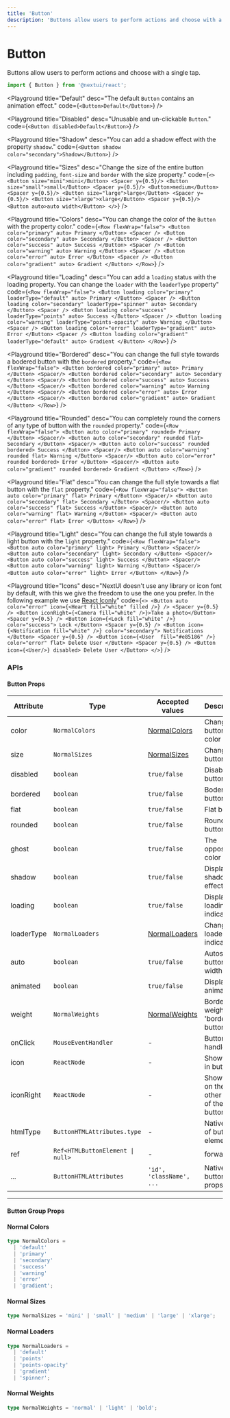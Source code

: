 ```yaml
---
title: 'Button'
description: 'Buttons allow users to perform actions and choose with a single tap.'
---
```


# Button

<Text>
  Buttons allow users to perform actions and choose with a single tap.
</Text>

```jsx
import { Button } from '@nextui/react';
```

<Playground
  title="Default"
  desc="The default `Button` contains an animation effect."
  code={`
<Button>Default</Button>
`}
/>

<Playground
  title="Disabled"
  desc="Unusable and un-clickable `Button`."
  code={`
<Button disabled>Default</Button>
`}
/>

<Playground
  title="Shadow"
  desc="You can add a shadow effect with the property `shadow`."
  code={`
 <Button shadow color="secondary">Shadow</Button>
`}
/>

<Playground
  title="Sizes"
  desc="Change the size of the entire button including `padding`, `font-size` and `border` with the size property."
  code={`
<>
    <Button size="mini">mini</Button>
    <Spacer y={0.5}/>
    <Button size="small">small</Button>
    <Spacer y={0.5}/>
    <Button>medium</Button>
    <Spacer y={0.5}/>
    <Button size="large">large</Button>
    <Spacer y={0.5}/>
    <Button size="xlarge">xlarge</Button>
    <Spacer y={0.5}/>
    <Button auto>auto width</Button>
</>
`}
/>

<Playground
  title="Colors"
  desc="You can change the color of the `Button` with the property color."
  code={`
<Row flexWrap="false">
  <Button color="primary" auto>
    Primary
  </Button>
  <Spacer />
  <Button color="secondary" auto>
    Secondary
  </Button>
  <Spacer />
  <Button color="success" auto>
    Success
  </Button>
  <Spacer />
  <Button color="warning" auto>
    Warning
  </Button>
  <Spacer />
  <Button color="error" auto>
    Error
  </Button>
  <Spacer />
  <Button color="gradient" auto>
    Gradient
  </Button>
</Row>
`}
/>

<Playground
  title="Loading"
  desc="You can add a `loading` status with the loading property. You can change the `loader` with the `loaderType` property"
  code={`
<Row flexWrap="false">
  <Button loading color="primary" loaderType="default" auto>
    Primary
  </Button>
  <Spacer />
  <Button loading color="secondary" loaderType="spinner" auto>
    Secondary
  </Button>
  <Spacer />
  <Button loading color="success" loaderType="points" auto>
    Success
  </Button>
  <Spacer />
  <Button loading color="warning" loaderType="points-opacity" auto>
    Warning
  </Button>
  <Spacer />
  <Button loading color="error" loaderType="gradient" auto>
    Error
  </Button>
  <Spacer />
  <Button loading color="gradient" loaderType="default" auto>
    Gradient
  </Button>
</Row>
`}
/>

<Playground
  title="Bordered"
  desc="You can change the full style towards a bodered button with the `bordered` property."
  code={`
 <Row flexWrap="false">
    <Button bordered color="primary" auto>
      Primary
    </Button>
    <Spacer/>
    <Button bordered color="secondary" auto>
      Secondary
    </Button>
    <Spacer/>
    <Button bordered color="success" auto>
      Success
    </Button>
    <Spacer/>
    <Button bordered color="warning" auto>
      Warning
    </Button>
    <Spacer/>
    <Button bordered color="error" auto>
      Error
    </Button>
    <Spacer/>
    <Button bordered color="gradient" auto>
      Gradient
    </Button>
 </Row>
`}
/>

<Playground
  title="Rounded"
  desc="You can completely round the corners of any type of button with the `rounded` property."
  code={`
 <Row flexWrap="false">
    <Button auto color="primary" rounded>
      Primary
    </Button>
    <Spacer/>
    <Button auto color="secondary" rounded flat>
      Secondary
    </Button>
    <Spacer/>
    <Button auto color="success" rounded bordered>
      Success
    </Button>
    <Spacer/>
    <Button auto color="warning" rounded flat>
      Warning
    </Button>
    <Spacer/>
    <Button auto color="error" rounded bordered>
      Error
    </Button>
    <Spacer/>
    <Button auto color="gradient" rounded bordered>
      Gradient
    </Button>
 </Row>
`}
/>

<Playground
  title="Flat"
  desc="You can change the full style towards a flat button with the `flat` property."
  code={`
 <Row flexWrap="false">
     <Button auto color="primary" flat>
      Primary
    </Button>
    <Spacer/>
    <Button auto color="secondary" flat>
      Secondary
    </Button>
    <Spacer/>
    <Button auto color="success" flat>
      Success
    </Button>
    <Spacer/>
    <Button auto color="warning" flat>
      Warning
    </Button>
    <Spacer/>
    <Button auto color="error" flat>
      Error
    </Button>
 </Row>
`}
/>

<Playground
  title="Light"
  desc="You can change the full style towards a light button with the `light` property."
  code={`
 <Row flexWrap="false">
    <Button auto color="primary" light>
      Primary
    </Button>
    <Spacer/>
    <Button auto color="secondary" light>
      Secondary
    </Button>
    <Spacer/>
    <Button auto color="success" light>
      Success
    </Button>
    <Spacer/>
    <Button auto color="warning" light>
      Warning
    </Button>
    <Spacer/>
    <Button auto color="error" light>
      Error
    </Button>
 </Row>
`}
/>

<Playground
  title="Icons"
  desc="NextUI doesn't use any library or icon font by default, with this we give the freedom to use the one you prefer. In the following example we use [React Iconly](https://react-iconly.jrgarciadev.com)"
  code={`
 <>
    <Button auto color="error" icon={<Heart fill="white" filled />} />
    <Spacer y={0.5} />
    <Button iconRight={<Camera fill="white" />}>Take a photo</Button>
    <Spacer y={0.5} />
    <Button icon={<Lock fill="white" />} color="success">
        Lock
    </Button>
    <Spacer y={0.5} />
    <Button icon={<Notification fill="white" />} color="secondary">
        Notifications
    </Button>
    <Spacer y={0.5} />
    <Button icon={<User  fill="#e85186" />} color="error" flat>
        Delete User
    </Button>
    <Spacer y={0.5} />
    <Button icon={<User/>} disabled>
        Delete User
    </Button>
</>
`}
/>

<Spacer y={3} />

### APIs

<Spacer y={2} />

#### Button Props

| Attribute  | Type                                            | Accepted values                  | Description                               | Default   |
| ---------- | ----------------------------------------------- | -------------------------------- | ----------------------------------------- | --------- |
| color      | `NormalColors`                                  | [NormalColors](#normal-colors)   | Change button color                       | `default` |
| size       | `NormalSizes`                                   | [NormalSizes](#normal-sizes)     | Change button size                        | `medium`  |
| disabled   | `boolean`                                       | `true/false`                     | Disable button                            | `false`   |
| bordered   | `boolean`                                       | `true/false`                     | Bodered button                            | `false`   |
| flat       | `boolean`                                       | `true/false`                     | Flat button                               | `false`   |
| rounded    | `boolean`                                       | `true/false`                     | Rounded button                            | `false`   |
| ghost      | `boolean`                                       | `true/false`                     | The opposite color                        | `false`   |
| shadow     | `boolean`                                       | `true/false`                     | Display shadow effect                     | `false`   |
| loading    | `boolean`                                       | `true/false`                     | Display loading indicator                 | `false`   |
| loaderType | `NormalLoaders`                                 | [NormalLoaders](#normal-loaders) | Change loader indicator                   | `default` |
| auto       | `boolean`                                       | `true/false`                     | Autoscale button width                    | `false`   |
| animated   | `boolean`                                       | `true/false`                     | Display drip animation                    | `true`    |
| weight     | `NormalWeights`                                 | [NormalWeights](#normal-weights) | Border weight for 'bordered' button       | `normal`  |
| onClick    | `MouseEventHandler`                             | -                                | Button click handler                      | -         |
| icon       | `ReactNode`                                     | -                                | Show icon in button                       | -         |
| iconRight  | `ReactNode`                                     | -                                | Show icon on the other side of the button | -         |
| htmlType   | `ButtonHTMLAttributes.type`                     | -                                | Native type of button element             | `button`  |
| ref        | <Code>Ref<HTMLButtonElement &#124; null></Code> | -                                | forwardRef                                | -         |
| ...        | `ButtonHTMLAttributes`                          | `'id', 'className', ...`         | Native button props                       | -         |

---

<Spacer y={1} />

#### Button Group Props

#### Normal Colors

```ts
type NormalColors =
  | 'default'
  | 'primary'
  | 'secondary'
  | 'success'
  | 'warning'
  | 'error'
  | 'gradient';
```

#### Normal Sizes

```ts
type NormalSizes = 'mini' | 'small' | 'medium' | 'large' | 'xlarge';
```

#### Normal Loaders

```ts
type NormalLoaders =
  | 'default'
  | 'points'
  | 'points-opacity'
  | 'gradient'
  | 'spinner';
```

#### Normal Weights

```ts
type NormalWeights = 'normal' | 'light' | 'bold';
```
